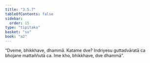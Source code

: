 ```yaml
---
title: "3.5.7"
tableOfContents: false
sidebar:
  order: 15
type: "tipitaka"
basket: "su"
book: "a2"
---
```



<DynamicBreadcrumb />

<Division number="170" book="a2" bookNo="15" page="94">

<Paragraph number="263" book="a2">
“Dveme, bhikkhave, dhammā. Katame dve? Indriyesu guttadvāratā ca bhojane mattaññutā ca. Ime kho, bhikkhave, dve dhammā”.
</Paragraph>
</Division>